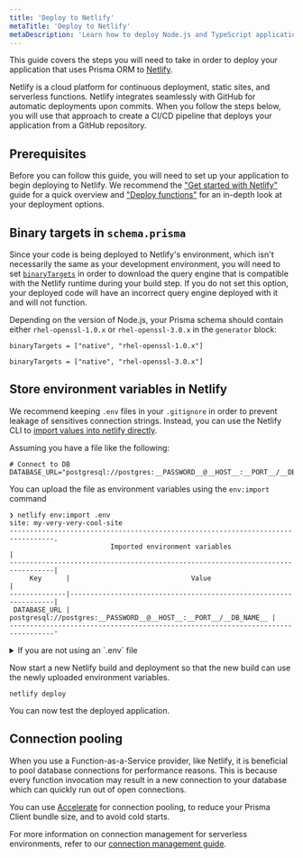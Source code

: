 ```yaml
---
title: 'Deploy to Netlify'
metaTitle: 'Deploy to Netlify'
metaDescription: 'Learn how to deploy Node.js and TypeScript applications that are using Prisma Client to Netlify.'
---
```


<TopBlock title={frontMatter.title}>

This guide covers the steps you will need to take in order to deploy your application that uses Prisma ORM to [Netlify](https://www.netlify.com/).

Netlify is a cloud platform for continuous deployment, static sites, and serverless functions. Netlify integrates seamlessly with GitHub for automatic deployments upon commits. When you follow the steps below, you will use that approach to create a CI/CD pipeline that deploys your application from a GitHub repository.

</TopBlock>

## Prerequisites

Before you can follow this guide, you will need to set up your application to begin deploying to Netlify. We recommend the ["Get started with Netlify"](https://docs.netlify.com/get-started/) guide for a quick overview and ["Deploy functions"](https://docs.netlify.com/functions/deploy/?fn-language=ts) for an in-depth look at your deployment options.

## Binary targets in `schema.prisma`

Since your code is being deployed to Netlify's environment, which isn't necessarily the same as your development environment, you will need to set [`binaryTargets`](/orm/reference/prisma-schema-reference#binarytargets-options) in order to download the query engine that is compatible with the Netlify runtime during your build step. If you do not set this option, your deployed code will have an incorrect query engine deployed with it and will not function.

Depending on the version of Node.js, your Prisma schema should contain either `rhel-openssl-1.0.x` or `rhel-openssl-3.0.x` in the `generator` block:

<TabbedContent>

<TabItem value="Node.js 16 and 18">

```prisma
binaryTargets = ["native", "rhel-openssl-1.0.x"]
```

</TabItem>
<TabItem value="Node.js 20+">

```prisma
binaryTargets = ["native", "rhel-openssl-3.0.x"]
```

</TabItem>

</TabbedContent>

## Store environment variables in Netlify

We recommend keeping `.env` files in your `.gitignore` in order to prevent leakage of sensitives connection strings. Instead, you can use the Netlify CLI to [import values into netlify directly](https://docs.netlify.com/environment-variables/get-started/#import-variables-with-the-netlify-cli).

Assuming you have a file like the following:

```env file=.env showLineNumbers
# Connect to DB
DATABASE_URL="postgresql://postgres:__PASSWORD__@__HOST__:__PORT__/__DB_NAME__"
```

You can upload the file as environment variables using the `env:import` command

```terminal no-break-terminal
❯ netlify env:import .env
site: my-very-very-cool-site
---------------------------------------------------------------------------------.
                         Imported environment variables                          |
---------------------------------------------------------------------------------|
     Key      |                              Value                               |
--------------|------------------------------------------------------------------|
 DATABASE_URL | postgresql://postgres:__PASSWORD__@__HOST__:__PORT__/__DB_NAME__ |
---------------------------------------------------------------------------------'
```

<details>
<summary>If you are not using an `.env` file</summary>

If you are storing your database connection string and other environment variables in a different method, you will need to manually upload your environment variables to Netlify. These options are [discussed in Netlfiy's documentation](https://docs.netlify.com/environment-variables/get-started/) and one method, uploading via the UI, is described below.

1. Open the Netlify admin UI for the site. You can use Netlify CLI as follows:
   ```terminal
   netlify open --admin
   ```
2. Click **Site settings**:
   ![Netlify admin UI](./images/500-06-deploy-to-netlify-site-settings.png)
3. Navigate to **Build & deploy** in the sidebar on the left and select **Environment**.
4. Click **Edit variables** and create a variable with the key `DATABASE_URL` and set its value to your database connection string.
   ![Netlify environment variables](./images/500-07-deploy-to-netlify-environment-variables-settings.png)
5. Click **Save**.

</details>

Now start a new Netlify build and deployment so that the new build can use the newly uploaded environment variables.

```terminal no-copy
netlify deploy
```

You can now test the deployed application.

## Connection pooling

When you use a Function-as-a-Service provider, like Netlify, it is beneficial to pool database connections for performance reasons. This is because every function invocation may result in a new connection to your database which can quickly run out of open connections.

You can use [Accelerate](/accelerate) for connection pooling, to reduce your Prisma Client bundle size, and to avoid cold starts.

For more information on connection management for serverless environments, refer to our [connection management guide](/orm/prisma-client/setup-and-configuration/databases-connections#serverless-environments-faas).

